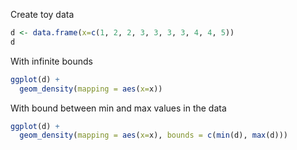 Create toy data
```r
d <- data.frame(x=c(1, 2, 2, 3, 3, 3, 3, 4, 4, 5))
d
```

With infinite bounds
```r
ggplot(d) +
  geom_density(mapping = aes(x=x))
```

With bound between min and max values in the data
```r
ggplot(d) +
  geom_density(mapping = aes(x=x), bounds = c(min(d), max(d)))
```

